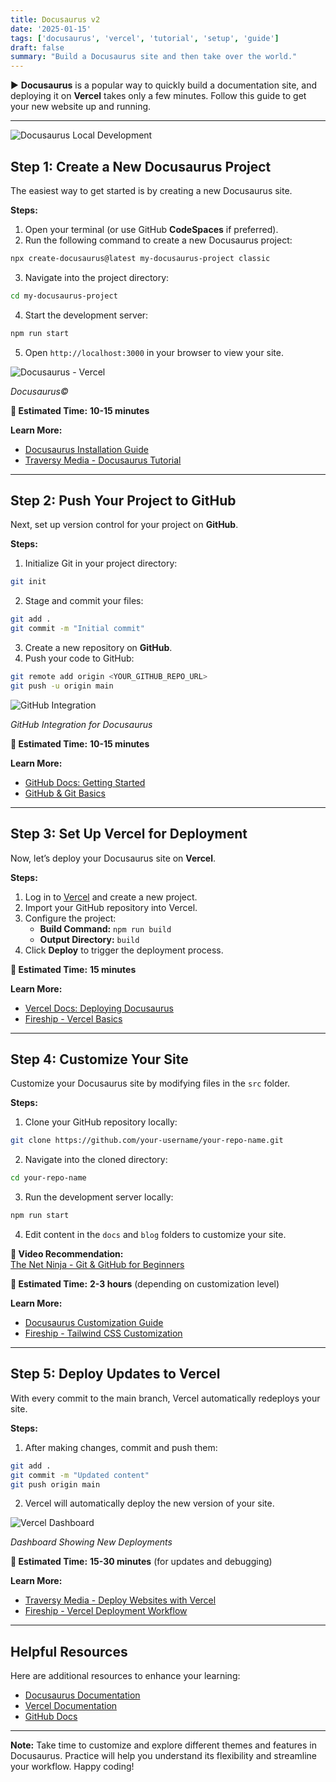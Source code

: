 ```yaml
---
title: Docusaurus v2
date: '2025-01-15'
tags: ['docusaurus', 'vercel', 'tutorial', 'setup', 'guide']
draft: false
summary: "Build a Docusaurus site and then take over the world."
---
```


► **Docusaurus** is a popular way to quickly build a documentation site, and deploying it on **Vercel** takes only a few minutes. Follow this guide to get your new website up and running.

---

<div style={{ textAlign: "center" }}>
  <img src="/static/images/docusaurus-terminal.jpg" alt="Docusaurus Local Development" />
</div>

## **Step 1: Create a New Docusaurus Project**

The easiest way to get started is by creating a new Docusaurus site.

**Steps:**
1. Open your terminal (or use GitHub **CodeSpaces** if preferred).
2. Run the following command to create a new Docusaurus project:  
```bash
npx create-docusaurus@latest my-docusaurus-project classic
```
3. Navigate into the project directory:  
```bash
cd my-docusaurus-project
```
4. Start the development server:  
```bash
npm run start
```
5. Open `http://localhost:3000` in your browser to view your site.

<div style={{ textAlign: "center" }}>
  <img src="/static/images/docusaurus-preview.png" alt="Docusaurus - Vercel" />
  <p><em>Docusaurus©</em></p>
</div>

**📌 Estimated Time:** **10-15 minutes**

**Learn More:**  
- [Docusaurus Installation Guide](https://docusaurus.io/docs/installation)  
- [Traversy Media - Docusaurus Tutorial](https://www.youtube.com/watch?v=V4v6t7nDq6M)

---

## **Step 2: Push Your Project to GitHub**

Next, set up version control for your project on **GitHub**.

**Steps:**
1. Initialize Git in your project directory:  
```bash
git init
```
2. Stage and commit your files:  
```bash
git add .
git commit -m "Initial commit"
```
3. Create a new repository on **GitHub**.
4. Push your code to GitHub:  
```bash
git remote add origin <YOUR_GITHUB_REPO_URL>
git push -u origin main
```
<div style={{ textAlign: "center" }}>
  <img src="/static/images/github2.jpg" alt="GitHub Integration" />
  <p><em>GitHub Integration for Docusaurus</em></p>
</div>

**📌 Estimated Time:** **10-15 minutes**

**Learn More:**  
- [GitHub Docs: Getting Started](https://docs.github.com/en/get-started)  
- [GitHub & Git Basics](https://www.youtube.com/watch?v=RGOj5yH7evk)

---

## **Step 3: Set Up Vercel for Deployment**

Now, let’s deploy your Docusaurus site on **Vercel**.

**Steps:**
1. Log in to [Vercel](https://vercel.com/) and create a new project.
2. Import your GitHub repository into Vercel.
3. Configure the project:
   - **Build Command:** `npm run build`
   - **Output Directory:** `build`
4. Click **Deploy** to trigger the deployment process.

**📌 Estimated Time:** **15 minutes**

**Learn More:**  
- [Vercel Docs: Deploying Docusaurus](https://vercel.com/guides/deploying-docusaurus-with-vercel)  
- [Fireship - Vercel Basics](https://www.youtube.com/watch?v=4wD00RT6d-g)

---

## **Step 4: Customize Your Site**

Customize your Docusaurus site by modifying files in the `src` folder.

**Steps:**
1. Clone your GitHub repository locally:  
```bash
git clone https://github.com/your-username/your-repo-name.git
```
2. Navigate into the cloned directory:
```bash
cd your-repo-name
```
3. Run the development server locally:
```bash
npm run start
```
4. Edit content in the `docs` and `blog` folders to customize your site.

**🎥 Video Recommendation:**  
[The Net Ninja - Git & GitHub for Beginners](https://www.youtube.com/watch?v=RGOj5yH7evk)

**📌 Estimated Time:** **2-3 hours** (depending on customization level)

**Learn More:**  
- [Docusaurus Customization Guide](https://docusaurus.io/docs/using-themes)  
- [Fireship - Tailwind CSS Customization](https://www.youtube.com/watch?v=kPLbd1BzOjI)

---

## **Step 5: Deploy Updates to Vercel**

With every commit to the main branch, Vercel automatically redeploys your site.

**Steps:**
1. After making changes, commit and push them:  
```bash
git add .
git commit -m "Updated content"
git push origin main
```
2. Vercel will automatically deploy the new version of your site.

<div style={{ textAlign: "center" }}>
  <img src="/static/images/vercel-dashboard2.jpg" alt="Vercel Dashboard" />
  <p><em>Dashboard Showing New Deployments</em></p>
</div>

**📌 Estimated Time:** **15-30 minutes** (for updates and debugging)

**Learn More:**  
- [Traversy Media - Deploy Websites with Vercel](https://www.youtube.com/watch?v=mT3-0xIoD8k)  
- [Fireship - Vercel Deployment Workflow](https://www.youtube.com/watch?v=srGXHghGw6A)

---

## **Helpful Resources**

Here are additional resources to enhance your learning:  
- [Docusaurus Documentation](https://docusaurus.io/docs)  
- [Vercel Documentation](https://vercel.com/docs)  
- [GitHub Docs](https://docs.github.com/)

---

**Note:** Take time to customize and explore different themes and features in Docusaurus. Practice will help you understand its flexibility and streamline your workflow. Happy coding!
